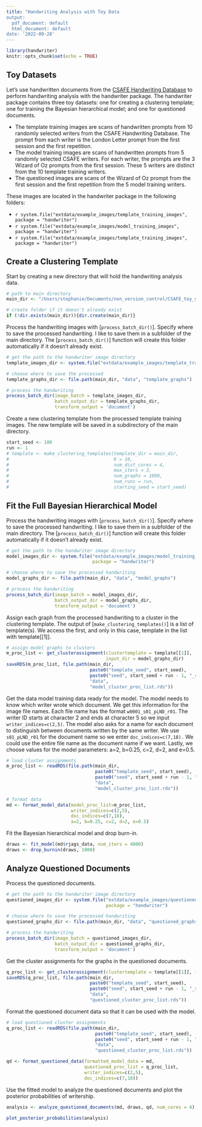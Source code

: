 ```yaml
---
title: "Handwriting Analysis with Toy Data
output:
  pdf_document: default
  html_document: default
date: '2022-09-28'
---
```


```r
library(handwriter)
knitr::opts_chunk$set(echo = TRUE)
```

## Toy Datasets

Let's use handwritten documents from the [CSAFE Handwriting Database](https://data.csafe.iastate.edu/HandwritingDatabase/) to perform handwriting analysis with the handwriter package. The handwriter package contains three toy datasets: one for creating a clustering template; one for training the Bayesian hierarchical model; and one for questioned documents.

-   The template training images are scans of handwritten prompts from 10 randomly selected writers from the CSAFE Handwriting Database. The prompt from each writer is the London Letter prompt from the first session and the first repetition.
-   The model training images are scans of handwritten prompts from 5 randomly selected CSAFE writers. For each writer, the prompts are the 3 Wizard of Oz prompts from the first session. These 5 writers are distinct from the 10 template training writers.
-   The questioned images are scans of the Wizard of Oz prompt from the first session and the first repetition from the 5 model training writers.

These images are located in the handwriter package in the following folders:

-   `r system.file("extdata/example_images/template_training_images", package = "handwriter")`
-   `r system.file("extdata/example_images/model_training_images", package = "handwriter")`
-   `r system.file("extdata/example_images/template_training_images", package = "handwriter")`

## Create a Clustering Template
Start by creating a new directory that will hold the handwriting analysis data.
```r
# path to main directory
main_dir <- "/Users/stephanie/Documents/non_version_control/CSAFE_toy_datasets"

# create folder if it doesn't already exist
if (!dir.exists(main_dir)){dir.create(main_dir)}
```

Process the handwriting images with [`process_batch_dir()`]. Specify where to save the processed handwriting. I like to save them in a subfolder of the main directory. The [`process_batch_dir()`] function will create this folder automatically if it doesn't already exist.
```r
# get the path to the handwriter image directory
template_images_dir <- system.file("extdata/example_images/template_training_images", package = "handwriter")

# choose where to save the processed 
template_graphs_dir <- file.path(main_dir, "data", "template_graphs")
```

```r
# process the handwriting
process_batch_dir(image_batch = template_images_dir,
                  batch_output_dir = template_graphs_dir,
                  transform_output = 'document')
```

Create a new clustering template from the processed template training images. The new template will be saved in a subdirectory of the main directory.
```r
start_seed <- 100
run <- 1
# template <- make_clustering_templates(template_dir = main_dir,
#                                       K = 10,
#                                       num_dist_cores = 4,
#                                       max_iters = 3,
#                                       num_graphs = 1000,
#                                       num_runs = run,
#                                       starting_seed = start_seed)
```


## Fit the Full Bayesian Hierarchical Model
Process the handwriting images with [`process_batch_dir()`]. Specify where to save the processed handwriting. I like to save them in a subfolder of the main directory. The [`process_batch_dir()`] function will create this folder automatically if it doesn't already exist.
```r
# get the path to the handwriter image directory
model_images_dir <- system.file("extdata/example_images/model_training_images", 
                                package = "handwriter")

# choose where to save the processed handwriting
model_graphs_dir <- file.path(main_dir, "data", "model_graphs")
```

```r
# process the handwriting
process_batch_dir(image_batch = model_images_dir,
                  batch_output_dir = model_graphs_dir,
                  transform_output = 'document')
```

Assign each graph from the processed handwriting to a cluster in the clustering template. The output of [`make_clustering_templates()`] is a list of template(s). We access the first, and only in this case, template in the list with template[[1]].
```r
# assign model graphs to clusters
m_proc_list <- get_clusterassignment(clustertemplate = template[[1]],
                                     input_dir = model_graphs_dir)
saveRDS(m_proc_list, file.path(main_dir,
                               paste0("template_seed", start_seed),
                               paste0("seed", start_seed + run - 1, "_run", run),
                               "data",
                               "model_cluster_proc_list.rds"))
```

Get the data model training data ready for the model. The model needs to know which writer wrote which document. We get this information for the image file names. Each file name has the format `w0001_s01_pLND_r01`. The writer ID starts at character 2 and ends at character 5 so we input `writer_indices=c(2,5)`. The model also asks for a name for each document to distinguish between documents written by the same writer. We use `s01_pLND_r01` for the document name so we enter `doc_indices=c(7,18).` We could use the entire file name as the document name if we want. Lastly, we choose values for the model parameters: a=2, b=0.25, c=2, d=2, and e=0.5. 
```r
# load cluster assignments
m_proc_list <- readRDS(file.path(main_dir,
                                 paste0("template_seed", start_seed),
                                 paste0("seed", start_seed + run - 1, "_run", run),
                                 "data",
                                 "model_cluster_proc_list.rds"))

# format data
md <- format_model_data(model_proc_list=m_proc_list, 
                        writer_indices=c(2,5), 
                        doc_indices=c(7,18), 
                        a=2, b=0.25, c=2, d=2, e=0.5)
```

Fit the Bayesian hierarchical model and drop burn-in.
```r
draws <- fit_model(md$rjags_data, num_iters = 4000)
draws <- drop_burnin(draws, 1000)
```

## Analyze Questioned Documents
Process the questioned documents.
```r
# get the path to the handwriter image directory
questioned_images_dir <- system.file("extdata/example_images/questioned_images", 
                                     package = "handwriter")

# choose where to save the processed handwriting
questioned_graphs_dir <- file.path(main_dir, "data", "questioned_graphs")
```

```r
# process the handwriting
process_batch_dir(image_batch = questioned_images_dir,
                  batch_output_dir = questioned_graphs_dir,
                  transform_output = 'document')
```

Get the cluster assignments for the graphs in the questioned documents.
```r
q_proc_list <- get_clusterassignment(clustertemplate = template[[1]], input_dir = questioned_graphs_dir)
saveRDS(q_proc_list, file.path(main_dir,
                               paste0("template_seed", start_seed),
                               paste0("seed", start_seed + run - 1, "_run", run),
                               "data",
                               "questioned_cluster_proc_list.rds"))
```

Format the questioned document data so that it can be used with the model.
```r
# load questioned cluster assignments
q_proc_list <- readRDS(file.path(main_dir,
                                 paste0("template_seed", start_seed),
                                 paste0("seed", start_seed + run - 1, "_run", run),
                                 "data",
                                 "questioned_cluster_proc_list.rds"))

qd <- format_questioned_data(formatted_model_data = md,
                             questioned_proc_list = q_proc_list,
                             writer_indices=c(2,5), 
                             doc_indices=c(7,18))
```

Use the fitted model to analyze the questioned documents and plot the posterior probabilities of writership.
```r
analysis <- analyze_questioned_documents(md, draws, qd, num_cores = 4)

plot_posterior_probabilities(analysis)
```
